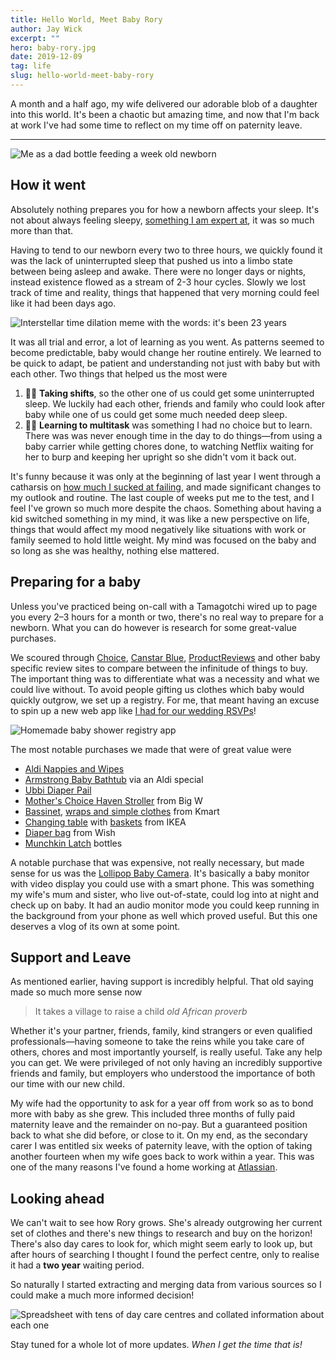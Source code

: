 ```yaml
---
title: Hello World, Meet Baby Rory
author: Jay Wick
excerpt: ""
hero: baby-rory.jpg
date: 2019-12-09
tag: life
slug: hello-world-meet-baby-rory
---
```


A month and a half ago, my wife delivered our adorable blob of a daughter into this world. It's been a chaotic but amazing time, and now that I'm back at work I've had some time to reflect on my time off on paternity leave.

***

![Me as a dad bottle feeding a week old newborn](./feeding-time.png)


## How it went

Absolutely nothing prepares you for how a newborn affects your sleep. It's not about always feeling sleepy, [something I am expert at](https://twitter.com/jay_wick/status/993987257441779712), it was so much more than that.

Having to tend to our newborn every two to three hours, we quickly found it was the lack of uninterrupted sleep that pushed us into a limbo state between being asleep and awake. There were no longer days or nights, instead existence flowed as a stream of 2-3 hour cycles. Slowly we lost track of time and reality, things that happened that very morning could feel like it had been days ago.

![Interstellar time dilation meme with the words: it's been 23 years](./time-dilation.png)

It was all trial and error, a lot of learning as you went. As patterns seemed to become predictable, baby would change her routine entirely. We learned to be quick to adapt, be patient and understanding not just with baby but with each other. Two things that helped us the most were 

1. 💂‍♀️ **Taking shifts**, so the other one of us could get some uninterrupted sleep. We luckily had each other, friends and family who could look after baby while one of us could get some much needed deep sleep.
2. 🤹‍♂️ **Learning to multitask** was something I had no choice but to learn. There was was never enough time in the day to do things—from using a baby carrier while getting chores done, to watching Netflix waiting for her to burp and keeping her upright so she didn't vom it back out.

It's funny because it was only at the beginning of last year I went through a catharsis on [how much I sucked at failing](https://jaywick.xyz/blog/709/how-i-learnt-to-fail-better), and made significant changes to my outlook and routine. The last couple of weeks put me to the test, and I feel I've grown so much more despite the chaos. Something about having a kid switched something in my mind, it was like a new perspective on life, things that would affect my mood negatively like situations with work or family seemed to hold little weight. My mind was focused on the baby and so long as she was healthy, nothing else mattered.

## Preparing for a baby

Unless you've practiced being on-call with a Tamagotchi wired up to page you every 2–3 hours for a month or two, there's no real way to prepare for a newborn. What you can do however is research for some great-value purchases.

We scoured through [Choice](https://www.choice.com.au/babies-and-kids), [Canstar Blue](https://www.canstarblue.com.au/family-gifts/), [ProductReviews](https://www.productreview.com.au/c/babies-kids) and other baby specific review sites to compare between the infinitude of things to buy. The important thing was to differentiate what was a necessity and what we could live without. To avoid people gifting us clothes which baby would quickly outgrow, we set up a registry. For me, that meant having an excuse to spin up a new web app like [I had for our wedding RSVPs](https://jaywick.xyz/blog/705/wedding-planning-in-the-eyes-of-a-programmer)!

![Homemade baby shower registry app](./registry-app.gif)

The most notable purchases we made that were of great value were

- [Aldi Nappies and Wipes](https://www.aldi.com.au/en/groceries/baby/nappies-and-wipes/)
- [Armstrong Baby Bathtub](http://rogerarmstrong.com.au/products/display.asp?ID=639&Title=Roger%20Armstrong%20Flat%20Fold%20Bath%20-%20Grey&Category=Bathtime&Brand=) via an Aldi special
- [Ubbi Diaper Pail](https://ubbiworld.com/pages/diaper-pail)
- [Mother's Choice Haven Stroller](https://www.motherschoice.com.au/strollers/4-wheel/haven-4-wheel-stroller) from Big W
- [Bassinet](https://www.kmart.com.au/product/bassinet/2310819), [wraps and simple clothes](https://www.kmart.com.au/category/kids-&-baby/baby/shop-all-baby-&-nursery/413033) from Kmart
- [Changing table](https://www.ikea.com/au/en/catalog/products/60372219/) with [baskets](https://www.ikea.com/au/en/catalog/products/10199284/) from IKEA
- [Diaper bag](https://www.wish.com/search/baby-bags/product/5b15f3da978bdd7decb6a7ba?&source=search) from Wish
- [Munchkin Latch](https://au.munchkin.com/bottles/latch.html) bottles

A notable purchase that was expensive, not really necessary, but made sense for us was the [Lollipop Baby Camera](https://www.lollipop.camera/). It's basically a baby monitor with video display you could use with a smart phone. This was something my wife's mum and sister, who live out-of-state, could log into at night and check up on baby. It had an audio monitor mode you could keep running in the background from your phone as well which proved useful. But this one deserves a vlog of its own at some point.

## Support and Leave

As mentioned earlier, having support is incredibly helpful. That old saying made so much more sense now

> It takes a village to raise a child <cite>old African proverb</cite>

Whether it's your partner, friends, family, kind strangers or even qualified professionals—having someone to take the reins while you take care of others, chores and most importantly yourself, is really useful. Take any help you can get. We were privileged of not only having an incredibly supportive friends and family, but employers who understood the importance of both our time with our new child.

My wife had the opportunity to ask for a year off from work so as to bond more with baby as she grew. This included three months of fully paid maternity leave and the remainder on no-pay. But a guaranteed position back to what she did before, or close to it. On my end, as the secondary carer I was entitled six weeks of paternity leave, with the option of taking another fourteen when my wife goes back to work within a year. This was one of the many reasons I've found a home working at [Atlassian](https://www.atlassian.com/company/careers).

## Looking ahead

We can't wait to see how Rory grows. She's already outgrowing her current set of clothes and there's new things to research and buy on the horizon! There's also day cares to look for, which might seem early to look up, but after hours of searching I thought I found the perfect centre, only to realise it had a **two year** waiting period.

So naturally I started extracting and merging data from various sources so I could make a much more informed decision!

![Spreadsheet with tens of day care centres and collated information about each one](./day-care-data.png)

Stay tuned for a whole lot of more updates. _When I get the time that is!_